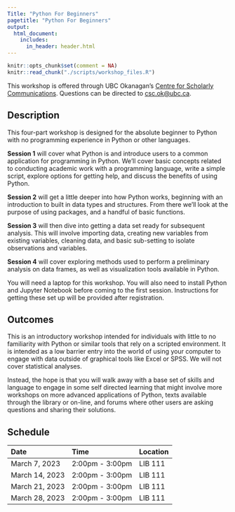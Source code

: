 ```yaml
---
Title: "Python For Beginners"
pagetitle: "Python For Beginners"
output:
  html_document:
    includes:
      in_header: header.html
---
```

```r
knitr::opts_chunk$set(comment = NA)
knitr::read_chunk("./scripts/workshop_files.R")
```

This workshop is offered through UBC Okanagan's [Centre for Scholarly Communications](https://csc.ok.ubc.ca). Questions can be directed to [csc.ok@ubc.ca](mailto:csc.ok@ubc.ca).

## Description

This four-part workshop is designed for the absolute beginner to Python with no programming experience in Python or other languages.

**Session 1** will cover what Python is and introduce users to a common application for programming in Python. We'll cover basic concepts related to conducting academic work with a programming language, write a simple script, explore options for getting help, and discuss the benefits of using Python.

**Session 2** will get a little deeper into how Python works, beginning with an introduction to built in data types and structures. From there we'll look at the purpose of using packages, and a handful of basic functions.

**Session 3** will then dive into getting a data set ready for subsequent analysis. This will involve importing data, creating new variables from existing variables, cleaning data, and basic sub-setting to isolate observations and variables.

**Session 4** will cover exploring methods used to perform a preliminary analysis on data frames, as well as visualization tools available in Python.

You will need a laptop for this workshop. You will also need to install Python and Jupyter Notebook before coming to the first session. Instructions for getting these set up will be provided after registration.

## Outcomes

This is an introductory workshop intended for individuals with little to no familiarity with Python or similar tools that rely on a scripted environment. It is intended as a low barrier entry into the world of using your computer to engage with data outside of graphical tools like Excel or SPSS. We will not cover statistical analyses.

Instead, the hope is that you will walk away with a base set of skills and language to engage in some self directed learning that might involve more workshops on more advanced applications of Python, texts available through the library or on-line, and forums where other users are asking questions and sharing their solutions.

## Schedule

| Date | Time | Location |
| :- | :- | :- |
| March 7, 2023 | 2:00pm - 3:00pm | LIB 111 |
| March 14, 2023 | 2:00pm - 3:00pm | LIB 111 |
| March 21, 2023 | 2:00pm - 3:00pm | LIB 111 |
| March 28, 2023 | 2:00pm - 3:00pm | LIB 111 |

